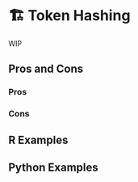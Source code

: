 # 🏗️ Token Hashing {#sec-text-hashing}

WIP

## Pros and Cons

### Pros

### Cons

## R Examples

## Python Examples

